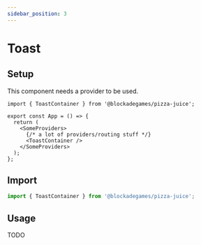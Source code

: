 ```yaml
--- 
sidebar_position: 3
---
```


# Toast

## Setup

This component needs a provider to be used.

```tsx  title="/src/App.tsx"
import { ToastContainer } from '@blockadegames/pizza-juice';

export const App = () => {
  return (
    <SomeProviders>
      {/* a lot of providers/routing stuff */}
      <ToastContainer />
    </SomeProviders>
  );
};
```

## Import

```jsx
import { ToastContainer } from '@blockadegames/pizza-juice';
```

## Usage

TODO